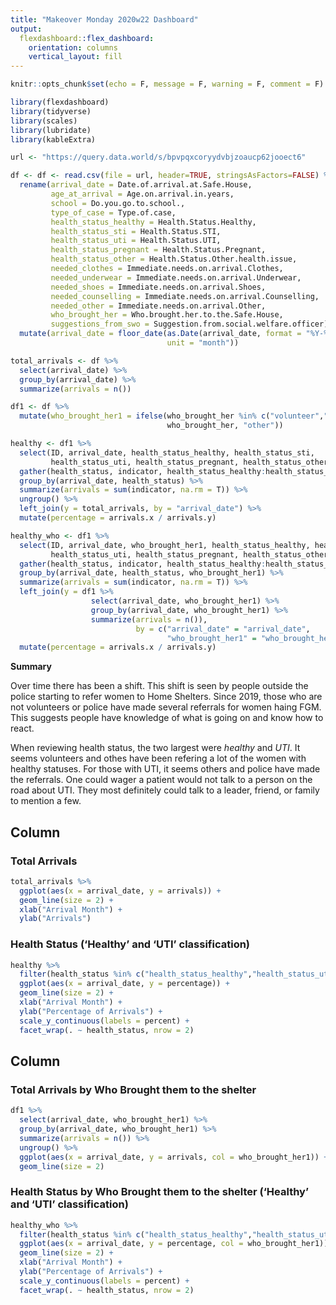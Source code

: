 ```yaml
---
title: "Makeover Monday 2020w22 Dashboard"
output: 
  flexdashboard::flex_dashboard:
    orientation: columns
    vertical_layout: fill
---
```


```r

knitr::opts_chunk$set(echo = F, message = F, warning = F, comment = F)

library(flexdashboard)
library(tidyverse)
library(scales)
library(lubridate)
library(kableExtra)

url <- "https://query.data.world/s/bpvpqxcoryydvbjzoaucp62jooect6"

df <- df <- read.csv(file = url, header=TRUE, stringsAsFactors=FALSE) %>%
  rename(arrival_date = Date.of.arrival.at.Safe.House,
         age_at_arrival = Age.on.arrival.in.years,
         school = Do.you.go.to.school.,
         type_of_case = Type.of.case,
         health_status_healthy = Health.Status.Healthy,
         health_status_sti = Health.Status.STI,
         health_status_uti = Health.Status.UTI,
         health_status_pregnant = Health.Status.Pregnant,
         health_status_other = Health.Status.Other.health.issue,
         needed_clothes = Immediate.needs.on.arrival.Clothes,
         needed_underwear = Immediate.needs.on.arrival.Underwear,
         needed_shoes = Immediate.needs.on.arrival.Shoes,
         needed_counselling = Immediate.needs.on.arrival.Counselling,
         needed_other = Immediate.needs.on.arrival.Other,
         who_brought_her = Who.brought.her.to.the.Safe.House,
         suggestions_from_swo = Suggestion.from.social.welfare.officer) %>%
  mutate(arrival_date = floor_date(as.Date(arrival_date, format = "%Y-%m-%d"),
                                   unit = "month"))

total_arrivals <- df %>%
  select(arrival_date) %>%
  group_by(arrival_date) %>%
  summarize(arrivals = n()) 

df1 <- df %>%
  mutate(who_brought_her1 = ifelse(who_brought_her %in% c("volunteer","police"), 
                                   who_brought_her, "other")) 

healthy <- df1 %>%
  select(ID, arrival_date, health_status_healthy, health_status_sti,
         health_status_uti, health_status_pregnant, health_status_other) %>%
  gather(health_status, indicator, health_status_healthy:health_status_other) %>%
  group_by(arrival_date, health_status) %>%
  summarize(arrivals = sum(indicator, na.rm = T)) %>%
  ungroup() %>%
  left_join(y = total_arrivals, by = "arrival_date") %>%
  mutate(percentage = arrivals.x / arrivals.y)

healthy_who <- df1 %>%
  select(ID, arrival_date, who_brought_her1, health_status_healthy, health_status_sti,
         health_status_uti, health_status_pregnant, health_status_other) %>% 
  gather(health_status, indicator, health_status_healthy:health_status_other) %>%
  group_by(arrival_date, health_status, who_brought_her1) %>%
  summarize(arrivals = sum(indicator, na.rm = T)) %>%
  left_join(y = df1 %>% 
                  select(arrival_date, who_brought_her1) %>%
                  group_by(arrival_date, who_brought_her1) %>%
                  summarize(arrivals = n()), 
                            by = c("arrival_date" = "arrival_date", 
                                   "who_brought_her1" = "who_brought_her1")) %>%
  mutate(percentage = arrivals.x / arrivals.y)

```

__Summary__

Over time there has been a shift. This shift is seen by people outside the police starting to refer women to Home Shelters. Since 2019, those who are not volunteers or police have made several referrals for women haing FGM. This suggests people have knowledge of what is going on and know how to react. 

When reviewing health status, the two largest were _healthy_ and _UTI_. It seems volunteers and othes have been refering a lot of the women with healthy statuses. For those with UTI, it seems others and police have made the referrals. One could wager a patient would not talk to a person on the road about UTI. They most definitely could talk to a leader, friend, or family to mention a few.  

Column {data-width=400}
-----------------------------------------------------------------------

### Total Arrivals

```r

total_arrivals %>%
  ggplot(aes(x = arrival_date, y = arrivals)) +
  geom_line(size = 2) +
  xlab("Arrival Month") +
  ylab("Arrivals")

```

### Health Status ('Healthy' and 'UTI' classification)

```r

healthy %>%
  filter(health_status %in% c("health_status_healthy","health_status_uti")) %>%
  ggplot(aes(x = arrival_date, y = percentage)) +
  geom_line(size = 2) +
  xlab("Arrival Month") +
  ylab("Percentage of Arrivals") +
  scale_y_continuous(labels = percent) +
  facet_wrap(. ~ health_status, nrow = 2)

```

Column {data-width=600}
-----------------------------------------------------------------------

### Total Arrivals by Who Brought them to the shelter

```r

df1 %>%
  select(arrival_date, who_brought_her1) %>%
  group_by(arrival_date, who_brought_her1) %>%
  summarize(arrivals = n()) %>%
  ungroup() %>%
  ggplot(aes(x = arrival_date, y = arrivals, col = who_brought_her1)) +
  geom_line(size = 2)

```

### Health Status by Who Brought them to the shelter ('Healthy' and 'UTI' classification)

```r

healthy_who %>%
  filter(health_status %in% c("health_status_healthy","health_status_uti")) %>%
  ggplot(aes(x = arrival_date, y = percentage, col = who_brought_her1)) +
  geom_line(size = 2) +
  xlab("Arrival Month") +
  ylab("Percentage of Arrivals") +
  scale_y_continuous(labels = percent) +
  facet_wrap(. ~ health_status, nrow = 2) 

```

